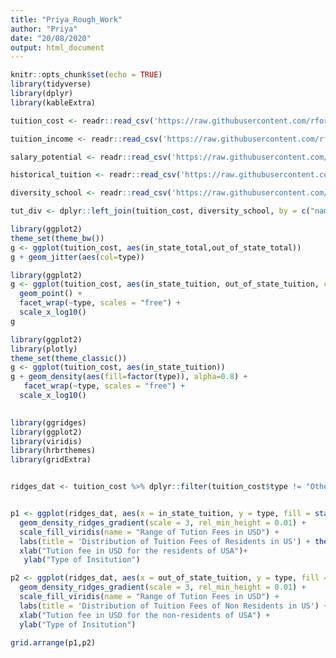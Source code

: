 ```yaml
---
title: "Priya_Rough_Work"
author: "Priya"
date: "20/08/2020"
output: html_document
---
```


```r
knitr::opts_chunk$set(echo = TRUE)
library(tidyverse)
library(dplyr)
library(kableExtra)
```

```r
tuition_cost <- readr::read_csv('https://raw.githubusercontent.com/rfordatascience/tidytuesday/master/data/2020/2020-03-10/tuition_cost.csv')

tuition_income <- readr::read_csv('https://raw.githubusercontent.com/rfordatascience/tidytuesday/master/data/2020/2020-03-10/tuition_income.csv') 

salary_potential <- readr::read_csv('https://raw.githubusercontent.com/rfordatascience/tidytuesday/master/data/2020/2020-03-10/salary_potential.csv')

historical_tuition <- readr::read_csv('https://raw.githubusercontent.com/rfordatascience/tidytuesday/master/data/2020/2020-03-10/historical_tuition.csv')

diversity_school <- readr::read_csv('https://raw.githubusercontent.com/rfordatascience/tidytuesday/master/data/2020/2020-03-10/diversity_school.csv')
```

```r
tut_div <- dplyr::left_join(tuition_cost, diversity_school, by = c("name", "state"))
```


```r
library(ggplot2)
theme_set(theme_bw())
g <- ggplot(tuition_cost, aes(in_state_total,out_of_state_total)) 
g + geom_jitter(aes(col=type)) 
```

```r
library(ggplot2)
g <- ggplot(tuition_cost, aes(in_state_tuition, out_of_state_tuition, color = type)) +
  geom_point() +  
  facet_wrap(~type, scales = "free") +  
  scale_x_log10() 
g
```

```r
library(ggplot2)
library(plotly)
theme_set(theme_classic())
g <- ggplot(tuition_cost, aes(in_state_tuition))
g + geom_density(aes(fill=factor(type)), alpha=0.8) + 
   facet_wrap(~type, scales = "free") +  
  scale_x_log10() 
    
```

```r
library(ggridges)
library(ggplot2)
library(viridis)
library(hrbrthemes)
library(gridExtra)


ridges_dat <- tuition_cost %>% dplyr::filter(tuition_cost$type != "Other")


p1 <- ggplot(ridges_dat, aes(x = in_state_tuition, y = type, fill = stat(x))) +
  geom_density_ridges_gradient(scale = 3, rel_min_height = 0.01) + 
  scale_fill_viridis(name = "Range of Tution Fees in USD") + 
  labs(title = 'Distribution of Tuition Fees of Residents in US') + theme_ridges(font_size = 13, grid = TRUE) +
  xlab("Tution fee in USD for the residents of USA")+
   ylab("Type of Insitution")

p2 <- ggplot(ridges_dat, aes(x = out_of_state_tuition, y = type, fill = stat(x))) +
  geom_density_ridges_gradient(scale = 3, rel_min_height = 0.01) + 
  scale_fill_viridis(name = "Range of Tution Fees in USD") + 
  labs(title = 'Distribution of Tuition Fees of Non Residents in US') + theme_ridges(font_size = 13, grid = TRUE) +
  xlab("Tution fee in USD for the non-residents of USA") +
  ylab("Type of Insitution")

grid.arrange(p1,p2)
```

